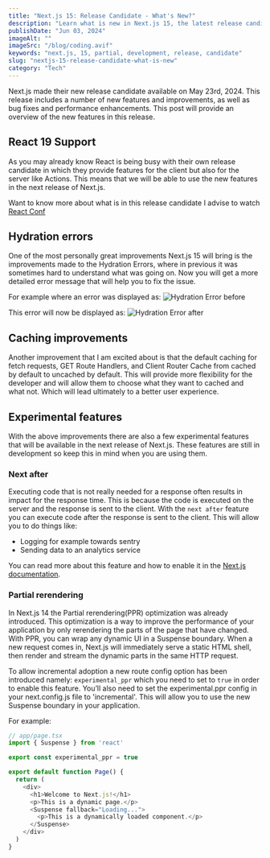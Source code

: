 ```yaml
---
title: "Next.js 15: Release Candidate - What's New?"
description: "Learn what is new in Next.js 15, the latest release candidate for the upcoming version 15.0.0"
publishDate: "Jun 03, 2024"
imageAlt: ""
imageSrc: "/blog/coding.avif"
keywords: "next.js, 15, partial, development, release, candidate"
slug: "nextjs-15-release-candidate-what-is-new"
category: "Tech"
---
```


Next.js made their new release candidate available on May 23rd, 2024. This release includes a number of new features and improvements, as well as bug fixes and performance enhancements. This post will provide an overview of the new features in this release.

## React 19 Support

As you may already know React is being busy with their own release candidate in which they provide features for the client but also for the server like Actions. This means that we will be able to use the new features in the next release of Next.js.

Want to know more about what is in this release candidate I advise to watch [React Conf](https://www.youtube.com/live/T8TZQ6k4SLE?t=1788s)

## Hydration errors

One of the most personally great improvements Next.js 15 will bring is the improvements made to the Hydration Errors, where in previous it was sometimes hard to understand what was going on. Now you will get a more detailed error message that will help you to fix the issue.

For example where an error was displayed as:
<img src="/blog/hydration-before.avif" alt="Hydration Error before" />

This error will now be displayed as:
<img src="/blog/hydration-after.avif" alt="Hydration Error after" />

## Caching improvements

Another improvement that I am excited about is that the default caching for fetch requests, GET Route Handlers, and Client Router Cache from cached by default to uncached by default. This will provide more flexibility for the developer and will allow them to choose what they want to cached and what not. Which will lead ultimately to a better user experience.

## Experimental features

With the above improvements there are also a few experimental features that will be available in the next release of Next.js. These features are still in development so keep this in mind when you are using them.

### Next after

Executing code that is not really needed for a response often results in impact for the response time. This is because the code is executed on the server and the response is sent to the client. With the `next after` feature you can execute code after the response is sent to the client. This will allow you to do things like:

-   Logging for example towards sentry
-   Sending data to an analytics service

You can read more about this feature and how to enable it in the [Next.js documentation](https://nextjs.org/blog/next-15-rc#executing-code-after-a-response-with-nextafter-experimental).

### Partial rerendering

In Next.js 14 the Partial rerendering(PPR) optimization was already introduced. This optimization is a way to improve the performance of your application by only rerendering the parts of the page that have changed. With PPR, you can wrap any dynamic UI in a Suspense boundary. When a new request comes in, Next.js will immediately serve a static HTML shell, then render and stream the dynamic parts in the same HTTP request.

To allow incremental adoption a new route config option has been introduced namely: `experimental_ppr` which you need to set to `true` in order to enable this feature. You’ll also need to set the experimental.ppr config in your next.config.js file to 'incremental'. This will allow you to use the new Suspense boundary in your application.

For example:

```js
// app/page.tsx
import { Suspense } from 'react'

export const experimental_ppr = true

export default function Page() {
  return (
    <div>
      <h1>Welcome to Next.js!</h1>
      <p>This is a dynamic page.</p>
      <Suspense fallback="Loading...">
        <p>This is a dynamically loaded component.</p>
      </Suspense>
    </div>
  )
}
```